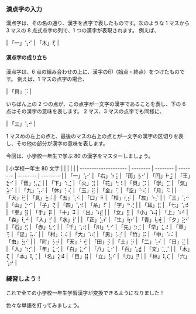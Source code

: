 
### 漢点字の入力

漢点字は、その名の通り、漢字を点字で表したものです。次のような 1 マスから 3 マスの 8 点式点字の列で、1 つの漢字が表現されます。
例えば、

| 「一」⢡⠊ | 「木」⢏ |

#### 漢点字の成り立ち

漢点字は、6 点の組み合わせの上に、漢字の印（始点・終点）をつけたものです。
例えば、1 マスの点字の場合、

| 「貝」⡩ |

いちばん上の 2 つの点が、この点字が一文字の漢字であることを表し、下の 6 点はその漢字の意味を表します。
2 マス、3 マスの点字でも同様に、

| 「三」⢡⠚ |

1 マスめの左上の点と、最後のマスの右上の点とが一文字の漢字の区切りを表し、その他の部分が漢字の意味を表します。

今回は、小学校一年生で学ぶ 80 の漢字をマスターしましょう。

| 小学校一年生 80 文字 |          |          |          |          |
| -------------------- | -------- | -------- | -------- | -------- | -------- |
| 「一」⢡⠊             | 「右」⠱⢨ | 「雨」⡧⠊ | 「円」⠗⣨ | 「王」⣗⠊ | 「音」⣣⣌ |
| 「下」⠱⣈             | 「火」⣹  | 「花」⢓⠸ | 「貝」⡩  | 「学」⣉  | 「気」⣵⠊ |
| 「九」⢡⠜             | 「休」⡃⢎ | 「玉」⣟  | 「金」⢋  | 「空」⠓⢎ | 「月」⠫  |
| 「犬」⢟              | 「見」⣷⠬ | 「五」⢡⠪ | 「口」⠿  | 「校」⢇⡮ | 「左」⠱⡌ |
| 「三」⢡⠚             | 「山」⡑⠊ | 「子」⢝  | 「四」⢡⠺ | 「糸」⠏  | 「字」⠓⢜ |
| 「耳」⣯              | 「七」⢡⠾ | 「車」⣻  | 「手」⡿  | 「十」⠽  | 「出」⠱⣞ |
| 「女」⣛              | 「小」⠱⢼ | 「上」⠱⠚ | 「森」⢇⠚ | 「人」⡋  | 「水」⡏  |
| 「正」⣡⠎             | 「生」⢷⠎ | 「青」⢧⢾ | 「夕」⣕⠊ | 「石」⣫  | 「赤」⢧⢊ |
| 「千」⢡⢾             | 「川」⢃⠊ | 「先」⡳⣈ | 「早」⣅⠼ | 「草」⢛  | 「足」⣧⠌ |
| 「村」⢇⢮             | 「大」⠱⢞ | 「男」⡣⡚ | 「竹」⡯  | 「中」⠱⠬ | 「虫」⣳⠊ |
| 「町」⡣⡾             | 「天」⠃⢞ | 「田」⡫  | 「土」⡻  | 「二」⢡⠎ | 「日」⣍  |
| 「入」⠱⡊             | 「年」⣅⢊ | 「白」⣅⠊ | 「八」⣅⠊ | 「百」⢡⣾ | 「文」⣁⡈ |
| 「木」⢏              | 「本」⢇⢈ | 「名」⣕⠾ | 「目」⣿  | 「立」⣣⠊ | 「力」⡛  |
| 「林」⢇⢎             | 「六」⢡⠞ |

### 練習しよう！

これで全ての小学校一年生学習漢字が変換できるようになりました！

色々な単語を打ってみましょう。

<PracticeTouch
  question="Q1 「森林」を入力してください。"
  answer="森林"
  length={4}
/>
<br />
<PracticeTouch
  question="Q2 「学校」を入力してください。"
  answer="学校"
  length={3}
/>
